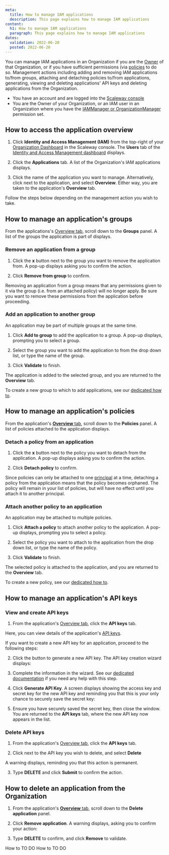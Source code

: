 ```yaml
---
meta:
  title: How to manage IAM applications
  description: This page explains how to manage IAM applications
content:
  h1: How to manage IAM applications
  paragraph: This page explains how to manage IAM applications
dates:
  validation: 2022-06-20
  posted: 2022-06-20
---
```


You can manage IAM applications in an Organization if you are the [Owner](/identity-and-access-management/iam/concepts#owner) of that Organization, or if you have sufficient permissions (via [policies](/identity-and-access-management/iam/concepts#policy) to do so. Management actions including adding and removing IAM applications to/from groups, attaching and detaching policies to/from applications, generating, viewing and deleting applications' API keys and deleting applications from the Organization.

<Message type="requirement">

- You have an account and are logged into the [Scaleway console](https://console.scaleway.com)
- You are the Owner of your Organization, or an IAM user in an Organization where you have the [IAMManager or OrganizationManager](/identity-and-access-management/iam/reference-content/permission-sets/) permission set. 

</Message>

## How to access the application overview

1. Click **Identity and Access Management (IAM)** from the top-right of your [Organization Dashboard](https://console.scaleway.com/organization) in the Scaleway console. The **Users** tab of the [Identity and Access Management dashboard](https://console.scaleway.com/iam/applications) displays.

  <Lightbox src="scaleway-iam-dashboard.webp" alt="" />

2. Click the **Applications** tab. A list of the Organization's IAM applications displays.

3. Click the name of the application you want to manage. Alternatively, click <Icon name="more" /> next to the application, and select **Overview**. Either way, you are taken to the application's **Overview** tab.

  Follow the steps below depending on the management action you wish to take.

## How to manage an application's groups

From the applications's [Overview tab](#how-to-access-the-application-overview), scroll down to the **Groups** panel. A list of the groups the application is part of displays.

### Remove an application from a group

1. Click the **x** button next to the group you want to remove the application from. A pop-up displays asking you to confirm the action.

2. Click **Remove from group** to confirm.

<Message type="important">

  Removing an application from a group means that any permissions given to it via the group (i.e. from an attached policy) will no longer apply. Be sure you want to remove these permissions from the application before proceeding.

</Message>

### Add an application to another group

An application may be part of multiple groups at the same time.

1. Click **Add to group** to add the application to a group. A pop-up displays, prompting you to select a group.

2. Select the group you want to add the application to from the drop down list, or type the name of the group.

3. Click **Validate** to finish.

The application is added to the selected group, and you are returned to the **Overview** tab.

<Message type="tip">

  To create a new group to which to add applications, see our [dedicated how to](/identity-and-access-management/iam/how-to/create-group/).

</Message>

## How to manage an application's policies

From the application's [**Overview** tab](#how-to-access-the-application-overview), scroll down to the **Policies** panel. A list of policies attached to the application displays.

### Detach a policy from an application

1. Click the **x** button next to the policy you want to detach from the application. A pop-up displays asking you to confirm the action.

2. Click **Detach policy** to confirm.

<Message type="important">

  Since policies can only be attached to one [principal](/identity-and-access-management/iam/concepts#principal) at a time, detaching a policy from the application means that the policy becomes orphaned. The policy will remain in your list of policies, but will have no effect until you attach it to another principal. 

</Message>

### Attach another policy to an application

An application may be attached to multiple policies.

1. Click **Attach a policy** to attach another policy to the application. A pop-up displays, prompting you to select a policy.

2. Select the policy you want to attach to the application from the drop down list, or type the name of the policy.

3. Click **Validate** to finish.

The selected policy is attached to the application, and you are returned to the **Overview** tab.

<Message type="tip">

  To create a new policy, see our [dedicated how to](/identity-and-access-management/iam/how-to/create-policy/).

</Message>

## How to manage an application's API keys

### View and create API keys

1. From the application's [Overview tab](#how-to-access-the-application-overview), click the **API keys** tab.

  Here, you can view details of the application's [API keys](/identity-and-access-management/iam/how-to/create-api-keys/). 

  If you want to create a new API key for an application, proceed to the following steps:

2. Click the <Icon name="plus" /> button to generate a new API key. The API key creation wizard displays:

  <Lightbox src="scaleway-generate-api-key.webp" alt="" />

3. Complete the information in the wizard. See our [dedicated documentation](/identity-and-access-management/iam/how-to/create-api-keys/) if you need any help with this step.

4. Click **Generate API Key**. A screen displays showing the access key and secret key for the new API key and reminding you that this is your only chance to securely save the secret key:

  <Lightbox src="scaleway-generated-api-key.webp" alt="" /> 

5. Ensure you have securely saved the secret key, then close the window. You are returned to the **API keys** tab, where the new API key now appears in the list.

### Delete API keys

1. From the application's [Overview tab](#how-to-access-the-application-overview), click the **API keys** tab.

2. Click <Icon name="more" /> next to the API key you wish to delete, and select **Delete**

  A warning displays, reminding you that this action is permanent.

3. Type **DELETE** and click **Submit** to confirm the action.

## How to delete an application from the Organization

1. From the application's [**Overview** tab](#how-to-access-the-application-overview), scroll down to the **Delete application** panel.

2. Click **Remove application**. A warning displays, asking you to confirm your action:

  <Lightbox src="scaleway-delete-application-popup.webp" alt="A pop up box displaying a warning: Warning: This will permanently delete your application. This action is irreversible and will automatically delete the application's API keys." />

3. Type **DELETE** to confirm, and click **Remove** to validate.

<Navigation title="See Also">
  <PreviousButton to="/identity-and-access-management/iam/how-to/to-do/">How to TO DO</PreviousButton>
  <NextButton to="/identity-and-access-management/iam/how-to/to-do/">How to TO DO</NextButton>
</Navigation>